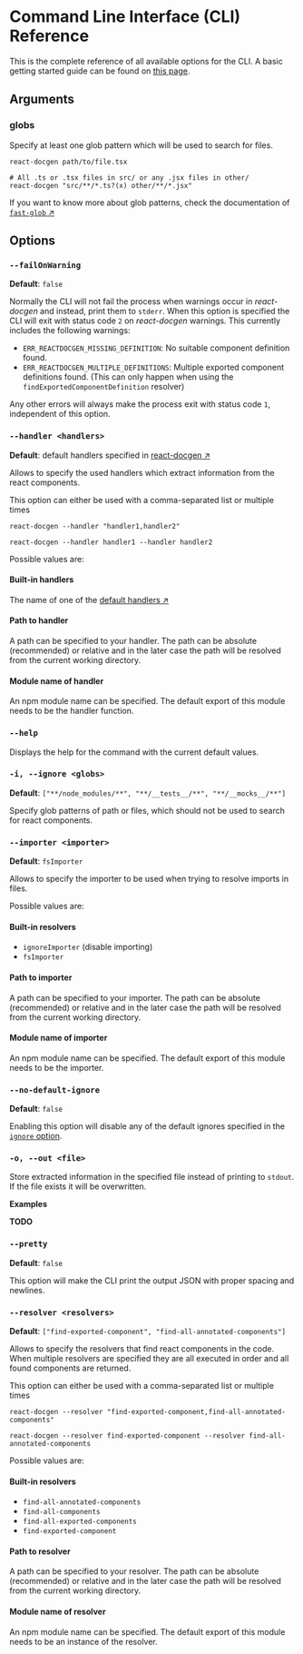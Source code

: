 # Command Line Interface (CLI) Reference

This is the complete reference of all available options for the CLI. A basic
getting started guide can be found on [this page](../getting-started/cli).

## Arguments

### globs

Specify at least one glob pattern which will be used to search for files.

```shell filename="Examples"
react-docgen path/to/file.tsx

# All .ts or .tsx files in src/ or any .jsx files in other/
react-docgen "src/**/*.ts?(x) other/**/*.jsx"
```

If you want to know more about glob patterns, check the documentation of
[`fast-glob` ↗](https://github.com/mrmlnc/fast-glob#pattern-syntax)

## Options

### `--failOnWarning`

**Default**: `false`

Normally the CLI will not fail the process when warnings occur in _react-docgen_
and instead, print them to `stderr`. When this option is specified the CLI will
exit with status code `2` on _react-docgen_ warnings. This currently includes
the following warnings:

- `ERR_REACTDOCGEN_MISSING_DEFINITION`: No suitable component definition found.
- `ERR_REACTDOCGEN_MULTIPLE_DEFINITIONS`: Multiple exported component
  definitions found. (This can only happen when using the
  `findExportedComponentDefinition` resolver)

Any other errors will always make the process exit with status code `1`,
independent of this option.

### `--handler <handlers>`

**Default**: default handlers specified in
[react-docgen ↗](https://github.com/reactjs/react-docgen/blob/main/packages/react-docgen/src/config.ts#L50-L62)

Allows to specify the used handlers which extract information from the react
components.

This option can either be used with a comma-separated list or multiple times

```shell filename="Examples"
react-docgen --handler "handler1,handler2"

react-docgen --handler handler1 --handler handler2
```

Possible values are:

#### Built-in handlers

The name of one of the
[default handlers ↗](https://github.com/reactjs/react-docgen/blob/main/packages/react-docgen/src/config.ts#L50-L62)

#### Path to handler

A path can be specified to your handler. The path can be absolute (recommended)
or relative and in the later case the path will be resolved from the current
working directory.

#### Module name of handler

An npm module name can be specified. The default export of this module needs to
be the handler function.

### `--help`

Displays the help for the command with the current default values.

### `-i, --ignore <globs>`

**Default**: `["**/node_modules/**", "**/__tests__/**", "**/__mocks__/**"]`

Specify glob patterns of path or files, which should not be used to search for
react components.

### `--importer <importer>`

**Default**: `fsImporter`

Allows to specify the importer to be used when trying to resolve imports in
files.

Possible values are:

#### Built-in resolvers

- `ignoreImporter` (disable importing)
- `fsImporter`

#### Path to importer

A path can be specified to your importer. The path can be absolute (recommended)
or relative and in the later case the path will be resolved from the current
working directory.

#### Module name of importer

An npm module name can be specified. The default export of this module needs to
be the importer.

### `--no-default-ignore`

**Default**: `false`

Enabling this option will disable any of the default ignores specified in the
[`ignore` option](#-i---ignore-globs).

### `-o, --out <file>`

Store extracted information in the specified file instead of printing to
`stdout`. If the file exists it will be overwritten.

**Examples**

**TODO**

### `--pretty`

**Default**: `false`

This option will make the CLI print the output JSON with proper spacing and
newlines.

### `--resolver <resolvers>`

**Default**: `["find-exported-component", "find-all-annotated-components"]`

Allows to specify the resolvers that find react components in the code. When
multiple resolvers are specified they are all executed in order and all found
components are returned.

This option can either be used with a comma-separated list or multiple times

```shell filename="Examples"
react-docgen --resolver "find-exported-component,find-all-annotated-components"

react-docgen --resolver find-exported-component --resolver find-all-annotated-components
```

Possible values are:

#### Built-in resolvers

- `find-all-annotated-components`
- `find-all-components`
- `find-all-exported-components`
- `find-exported-component`

#### Path to resolver

A path can be specified to your resolver. The path can be absolute (recommended)
or relative and in the later case the path will be resolved from the current
working directory.

#### Module name of resolver

An npm module name can be specified. The default export of this module needs to
be an instance of the resolver.
